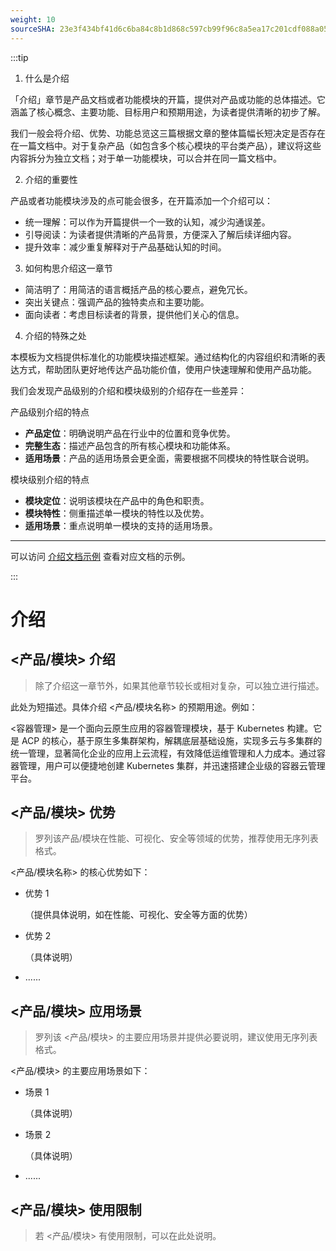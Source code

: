 ```yaml
---
weight: 10
sourceSHA: 23e3f434bf41d6c6ba84c8b1d868c597cb99f96c8a5ea17c201cdf088a05a70e
---
```


:::tip

1. 什么是介绍

「介绍」章节是产品文档或者功能模块的开篇，提供对产品或功能的总体描述。它涵盖了核心概念、主要功能、目标用户和预期用途，为读者提供清晰的初步了解。

我们一般会将介绍、优势、功能总览这三篇根据文章的整体篇幅长短决定是否存在在一篇文档中。对于复杂产品（如包含多个核心模块的平台类产品），建议将这些内容拆分为独立文档；对于单一功能模块，可以合并在同一篇文档中。

2. 介绍的重要性

产品或者功能模块涉及的点可能会很多，在开篇添加一个介绍可以：

- 统一理解：可以作为开篇提供一个一致的认知，减少沟通误差。
- 引导阅读：为读者提供清晰的产品背景，方便深入了解后续详细内容。
- 提升效率：减少重复解释对于产品基础认知的时间。

3. 如何构思介绍这一章节

- 简洁明了：用简洁的语言概括产品的核心要点，避免冗长。
- 突出关键点：强调产品的独特卖点和主要功能。
- 面向读者：考虑目标读者的背景，提供他们关心的信息。

4. 介绍的特殊之处

本模板为文档提供标准化的功能模块描述框架。通过结构化的内容组织和清晰的表达方式，帮助团队更好地传达产品功能价值，使用户快速理解和使用产品功能。

我们会发现产品级别的介绍和模块级别的介绍存在一些差异：

产品级别介绍的特点

- **产品定位**：明确说明产品在行业中的位置和竞争优势。
- **完整生态**：描述产品包含的所有核心模块和功能体系。
- **适用场景**：产品的适用场景会更全面，需要根据不同模块的特性联合说明。

模块级别介绍的特点

- **模块定位**：说明该模块在产品中的角色和职责。
- **模块特性**：侧重描述单一模块的特性以及优势。
- **适用场景**：重点说明单一模块的支持的适用场景。

---

可以访问 [介绍文档示例](https://product-doc-guide.alauda.cn/template/intro/example.html) 查看对应文档的示例。

:::

# 介绍

## \<产品/模块\> 介绍

> 除了介绍这一章节外，如果其他章节较长或相对复杂，可以独立进行描述。

此处为短描述。具体介绍 \<产品/模块名称\> 的预期用途。例如：

\<容器管理\> 是一个面向云原生应用的容器管理模块，基于 Kubernetes 构建。它是 ACP 的核心，基于原生多集群架构，解耦底层基础设施，实现多云与多集群的统一管理，显著简化企业的应用上云流程，有效降低运维管理和人力成本。通过容器管理，用户可以便捷地创建 Kubernetes 集群，并迅速搭建企业级的容器云管理平台。

## \<产品/模块\> 优势

> 罗列该产品/模块在性能、可视化、安全等领域的优势，推荐使用无序列表格式。

\<产品/模块名称\> 的核心优势如下：

- 优势 1

  （提供具体说明，如在性能、可视化、安全等方面的优势）

- 优势 2

  （具体说明）

- ......

## \<产品/模块\> 应用场景

> 罗列该 \<产品/模块\> 的主要应用场景并提供必要说明，建议使用无序列表格式。

\<产品/模块\> 的主要应用场景如下：

- 场景 1

  （具体说明）

- 场景 2

  （具体说明）

- ......

## \<产品/模块\> 使用限制

> 若 \<产品/模块\> 有使用限制，可以在此处说明。
